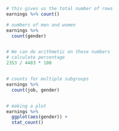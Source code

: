 ```r
# this gives us the total number of rows
earnings %>% count()

# numbers of men and women
earnings %>%
  count(gender)


# We can do arithmetic on these numbers
# calculate percentage
2353 / 4483 * 100


# counts for multiple subgroups
earnings %>%
  count(job, gender)


# making a plot
earnings %>%
  ggplot(aes(gender)) +
  stat_count()
```
